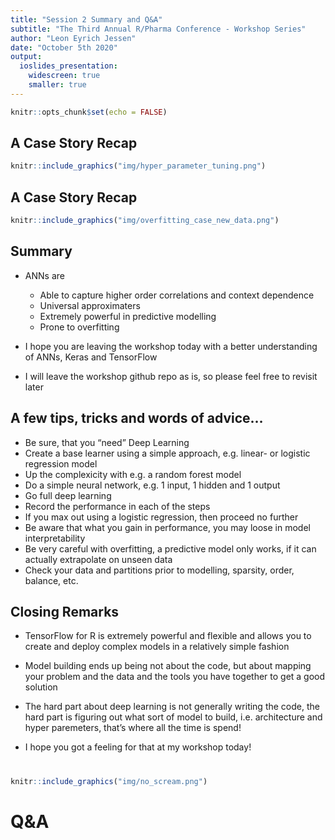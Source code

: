```yaml
---
title: "Session 2 Summary and Q&A"
subtitle: "The Third Annual R/Pharma Conference - Workshop Series"
author: "Leon Eyrich Jessen"
date: "October 5th 2020"
output:
  ioslides_presentation:
    widescreen: true
    smaller: true
---
```


```r
knitr::opts_chunk$set(echo = FALSE)
```

## A Case Story Recap

```r
knitr::include_graphics("img/hyper_parameter_tuning.png")
```

## A Case Story Recap

```r
knitr::include_graphics("img/overfitting_case_new_data.png")
```

## Summary

- ANNs are
    - Able to capture higher order correlations and context dependence
    - Universal approximaters
    - Extremely powerful in predictive modelling
    - Prone to overfitting

- I hope you are leaving the workshop today with a better understanding of ANNs, Keras and TensorFlow

- I will leave the workshop github repo as is, so please feel free to revisit later

## A few tips, tricks and words of advice...

- Be sure, that you “need” Deep Learning
- Create a base learner using a simple approach, e.g. linear- or logistic regression model
- Up the complexicity with e.g. a random forest model
- Do a simple neural network, e.g. 1 input, 1 hidden and 1 output
- Go full deep learning
- Record the performance in each of the steps
- If you max out using a logistic regression, then proceed no further
- Be aware that what you gain in performance, you may loose in model interpretability
- Be very careful with overfitting, a predictive model only works, if it can actually extrapolate on unseen data
- Check your data and partitions prior to modelling, sparsity, order, balance, etc.

## Closing Remarks
- TensorFlow for R is extremely powerful and flexible and allows you to create and deploy complex models in a relatively simple fashion

- Model building ends up being not about the code, but about mapping your problem and the data and the tools you have together to get a good solution

- The hard part about deep learning is not generally writing the code, the hard part is figuring out what sort of model to build, i.e. architecture and hyper paremeters, that's where all the time is spend!

- I hope you got a feeling for that at my workshop today!

#

```r
knitr::include_graphics("img/no_scream.png")
```

# Q&A
